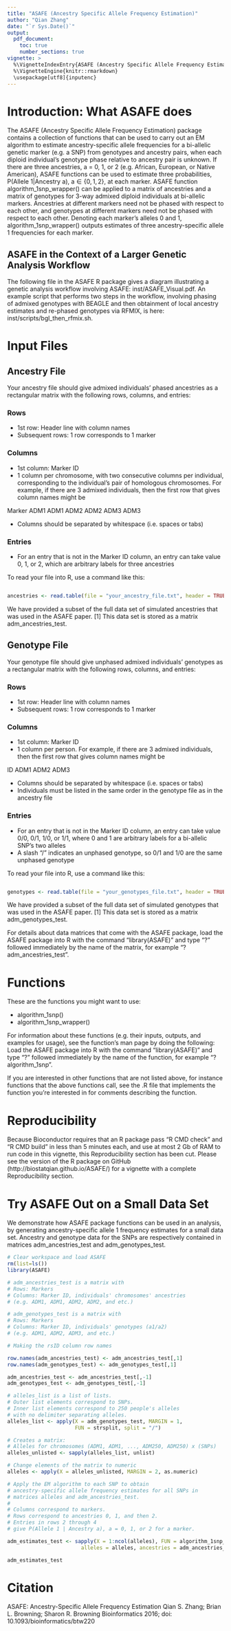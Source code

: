 ```yaml
---
title: "ASAFE (Ancestry Specific Allele Frequency Estimation)"
author: "Qian Zhang"
date: "`r Sys.Date()`"
output: 
  pdf_document:
    toc: true
    number_sections: true
vignette: >
  %\VignetteIndexEntry{ASAFE (Ancestry Specific Allele Frequency Estimation)}
  %\VignetteEngine{knitr::rmarkdown}
  \usepackage[utf8]{inputenc}
---
```


# Introduction: What ASAFE does

The ASAFE (Ancestry Specific Allele Frequency Estimation) package contains a collection of functions that can be used to carry out an EM algorithm to estimate ancestry-specific allele frequencies for a bi-allelic genetic marker (e.g. a SNP) from genotypes and ancestry pairs, when each diploid individual's genotype phase relative to ancestry pair is unknown. If there are three ancestries, a = 0, 1, or 2 (e.g. African, European, or Native American), ASAFE functions can be used to estimate three probabilities, ${\textrm{P(Allele 1} | \textrm{Ancestry a), a} \in\{0,1,2\}}$, at each marker. ASAFE function algorithm_1snp_wrapper() can be applied to a matrix of ancestries and a matrix of genotypes for 3-way admixed diploid individuals at bi-allelic markers. Ancestries at different markers need not be phased with respect to each other, and genotypes at different markers need not be phased with respect to each other. Denoting each marker's alleles 0 and 1, algorithm_1snp_wrapper() outputs estimates of three ancestry-specific allele 1 frequencies for each marker.

## ASAFE in the Context of a Larger Genetic Analysis Workflow

The following file in the ASAFE R package gives a diagram illustrating a genetic analysis workflow involving ASAFE: inst/ASAFE_Visual.pdf. An example script that performs two steps in the workflow, involving phasing of admixed genotypes with BEAGLE and then obtainment of local ancestry estimates and re-phased genotypes via RFMIX, is here: inst/scripts/bgl_then_rfmix.sh.

# Input Files

## Ancestry File

Your ancestry file should give admixed individuals' phased ancestries
as a rectangular matrix with the following rows, columns, and entries:

### Rows

* 1st row: Header line with column names 
* Subsequent rows: 1 row corresponds to 1 marker

### Columns

* 1st column: Marker ID
* 1 column per chromosome, with two consecutive columns per individual, corresponding to the individual's pair of homologous chromosomes. 
For example, if there are 3 admixed individuals, 
then the first row that gives column names might be

Marker  ADM1    ADM1    ADM2    ADM2    ADM3    ADM3	

* Columns should be separated by whitespace (i.e. spaces or tabs)

### Entries

* For an entry that is not in the Marker ID column,
an entry can take value 0, 1, or 2, 
which are arbitrary labels for three ancestries

To read your file into R, use a command like this: 

```R

ancestries <- read.table(file = "your_ancestry_file.txt", header = TRUE)

```

We have provided a subset of the full data set of simulated ancestries that was used in the ASAFE paper. [1] 
This data set is stored as a matrix adm_ancestries_test. 

## Genotype File

Your genotype file should give unphased admixed individuals' genotypes
as a rectangular matrix with the following rows, columns, and entries:

### Rows

* 1st row: Header line with column names 
* Subsequent rows: 1 row corresponds to 1 marker

### Columns 

* 1st column: Marker ID
* 1 column per person. For example, if there are 3 admixed individuals, then the first row that gives column names might be

ID ADM1 ADM2 ADM3
 
* Columns should be separated by whitespace (i.e. spaces or tabs)
* Individuals must be listed in the same order in the genotype file as in the ancestry file

### Entries

* For an entry that is not in the Marker ID column,
an entry can take value 0/0, 0/1, 1/0, or 1/1, where 0 and 1 are arbitrary labels for a bi-allelic SNP's two alleles
* A slash "/" indicates an unphased genotype, so 0/1 and 1/0 are the same unphased genotype

To read your file into R, use a command like this: 

```R

genotypes <- read.table(file = "your_genotypes_file.txt", header = TRUE)

```

We have provided a subset of the full data set of simulated genotypes that was used in the ASAFE paper. [1] This data set is stored as a matrix adm_genotypes_test. 

For details about data matrices that come with the ASAFE package, load the ASAFE package into R with the command "library(ASAFE)" and type "?" followed immediately by the name of the matrix, for example "?adm_ancestries_test".

# Functions

These are the functions you might want to use:

* algorithm_1snp()
* algorithm_1snp_wrapper() 
    
For information about these functions
(e.g. their inputs, outputs, and examples for usage),
see the function's man page by doing the following:
Load the ASAFE package into R with the command "library(ASAFE)" and type "?" followed immediately by the name of the function, for example "?algorithm_1snp".

If you are interested in other functions that are not listed above,
for instance functions that the above functions call,
see the .R file that implements the function you're interested in 
for comments describing the function.

# Reproducibility

Because Bioconductor requires that an R package pass "R CMD check" and "R CMD build" in less than 5 minutes each, and use at most 2 Gb of RAM to run code in this vignette, this Reproducibility section has been cut. Please see the version of the R package on GitHub (http://biostatqian.github.io/ASAFE/) for a vignette with a complete Reproducibility section.

# Try ASAFE Out on a Small Data Set

We demonstrate how ASAFE package functions can be used in an analysis, by generating ancestry-specific allele 1 frequency estimates for a small data set. Ancestry and genotype data for the SNPs are respectively contained in matrices adm_ancestries_test and adm_genotypes_test. 

```r
# Clear workspace and load ASAFE
rm(list=ls())
library(ASAFE)

# adm_ancestries_test is a matrix with
# Rows: Markers
# Columns: Marker ID, individuals' chromosomes' ancestries
# (e.g. ADM1, ADM1, ADM2, ADM2, and etc.)

# adm_genotypes_test is a matrix with
# Rows: Markers
# Columns: Marker ID, individuals' genotypes (a1/a2)
# (e.g. ADM1, ADM2, ADM3, and etc.)

# Making the rsID column row names

row.names(adm_ancestries_test) <- adm_ancestries_test[,1]
row.names(adm_genotypes_test) <- adm_genotypes_test[,1]

adm_ancestries_test <- adm_ancestries_test[,-1]
adm_genotypes_test <- adm_genotypes_test[,-1]

# alleles_list is a list of lists.
# Outer list elements correspond to SNPs.
# Inner list elements correspond to 250 people's alleles 
# with no delimiter separating alleles.
alleles_list <- apply(X = adm_genotypes_test, MARGIN = 1, 
                      FUN = strsplit, split = "/")

# Creates a matrix: 
# Alleles for chromosomes (ADM1, ADM1, ..., ADM250, ADM250) x (SNPs)
alleles_unlisted <- sapply(alleles_list, unlist)

# Change elements of the matrix to numeric
alleles <- apply(X = alleles_unlisted, MARGIN = 2, as.numeric)

# Apply the EM algorithm to each SNP to obtain
# ancestry-specific allele frequency estimates for all SNPs in
# matrices alleles and adm_ancestries_test.
#
# Columns correspond to markers. 
# Rows correspond to ancestries 0, 1, and then 2.
# Entries in rows 2 through 4
# give P(Allele 1 | Ancestry a), a = 0, 1, or 2 for a marker.

adm_estimates_test <- sapply(X = 1:ncol(alleles), FUN = algorithm_1snp_wrapper,
                        alleles = alleles, ancestries = adm_ancestries_test)

adm_estimates_test
```

# Citation

ASAFE: Ancestry-Specific Allele Frequency Estimation
Qian S. Zhang; Brian L. Browning; Sharon R. Browning
Bioinformatics 2016;
doi: 10.1093/bioinformatics/btw220
 
